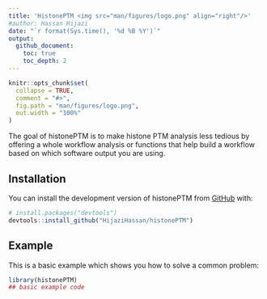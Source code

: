 ```yaml
---
title: 'HistonePTM <img src="man/figures/logo.png" align="right"/>'
#author: Hassan Hijazi
date: "`r format(Sys.time(), '%d %B %Y')`"
output: 
  github_document:
    toc: true
    toc_depth: 2
---
```


<!-- README.md is generated from README.Rmd. Please edit that file -->




```r
knitr::opts_chunk$set(
  collapse = TRUE,
  comment = "#>",
  fig.path = "man/figures/logo.png",
  out.width = "100%"
)

```


<!-- badges: start -->

<!-- badges: end -->

The goal of histonePTM is to make histone PTM analysis less tedious by offering a whole workflow analysis or functions that help build a workflow based on which software output you are using.

## Installation

You can install the development version of histonePTM from [GitHub](https://github.com/) with:

``` r
# install.packages("devtools")
devtools::install_github("HijaziHassan/histonePTM")
```

## Example

This is a basic example which shows you how to solve a common problem:

```r
library(histonePTM)
## basic example code
```

